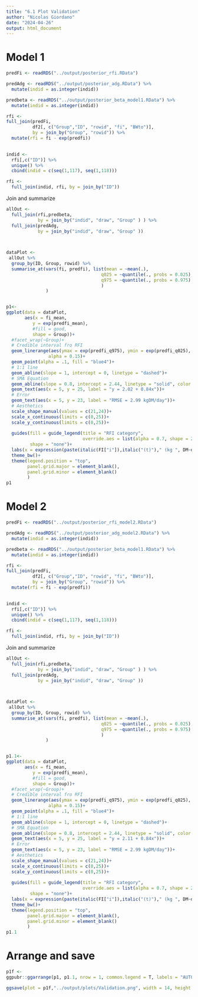 ```yaml
---
title: "6.1 Plot Validation"
author: "Nicolas Giordano"
date: "2024-04-26"
output: html_document
---
```


# Model 1

```r
predFi <- readRDS("../output/posterior_rfi.RData")

predAdg <- readRDS("../output/posterior_adg.RData") %>% 
  mutate(indid = as.integer(indid))

predbeta <- readRDS("../output/posterior_beta_model1.RData") %>% 
  mutate(indid = as.integer(indid))

rfi <- 
full_join(predFi,
          df2[, c("Group","ID", "rowid", "fi", "BWto")],
          by = join_by("Group", "rowid")) %>% 
  mutate(rfi = fi - exp(predfi)) 
  

indid <- 
  rfi[,c("ID")] %>%
  unique() %>% 
  cbind(indid = c(seq(1,117), seq(1,118)))

rfi <- 
  full_join(indid, rfi, by = join_by("ID")) 
```

Join and summarize

```r
allOut <- 
  full_join(rfi,predbeta, 
            by = join_by("indid", "draw", "Group" ) ) %>% 
  full_join(predAdg,
            by = join_by("indid", "draw", "Group" ))

 

dataPlot <- 
 allOut %>% 
  group_by(ID, Group, rowid) %>% 
  summarise_at(vars(fi, predfi), list(mean = ~mean(.), 
                                    q025 = ~quantile(., probs = 0.025), 
                                    q975 = ~quantile(., probs = 0.975)
                                    )
               ) 



```

```r
p1<-
ggplot(data = dataPlot, 
       aes(x = fi_mean, 
          y = exp(predfi_mean),
          #fill = good,
          shape = Group))+
  #facet_wrap(~Group)+
  # Credible interval fro RFI
  geom_linerange(aes(ymax = exp(predfi_q975), ymin = exp(predfi_q025), x = fi_mean),
                alpha = 0.15)+
  geom_point(alpha = .1, fill = "blue4")+
  # 1:1 line
  geom_abline(slope = 1, intercept = 0, linetype = "dashed")+
  # SMA Equation
  geom_abline(slope = 0.8, intercept = 2.44, linetype = "solid", color = "grey8", linewidth = 1.2)+
  geom_text(aes(x = 5, y = 25, label = "y = 2.02 + 0.84x"))+
  # Error
  geom_text(aes(x = 5, y = 23, label = "RMSE = 2.99 kgDM/day"))+
  # Aesthetics
  scale_shape_manual(values = c(21,24))+
  scale_x_continuous(limits = c(0,25))+
  scale_y_continuous(limits = c(0,25))+
  
  guides(fill = guide_legend(title = "RFI category", 
                             override.aes = list(alpha = 0.7, shape = 21) ), 
         shape = "none")+
  labs(x = expression(paste(italic(FI["i"]),italic("(t)")," (kg ", DM~day^-1,")")), y = expression(paste(mu["i"],italic("(t)")," (kg ", DM~day^-1,")")))+
  theme_bw()+
  theme(legend.position = "top", 
        panel.grid.major = element_blank(), 
        panel.grid.minor = element_blank()
        )
p1
```


# Model 2

```r
predFi <- readRDS("../output/posterior_rfi_model2.RData")

predAdg <- readRDS("../output/posterior_adg_model2.RData") %>% 
  mutate(indid = as.integer(indid))

predbeta <- readRDS("../output/posterior_beta_model1.RData") %>% 
  mutate(indid = as.integer(indid))

rfi <- 
full_join(predFi,
          df2[, c("Group","ID", "rowid", "fi", "BWto")],
          by = join_by("Group", "rowid")) %>% 
  mutate(rfi = fi - exp(predfi)) 
  

indid <- 
  rfi[,c("ID")] %>%
  unique() %>% 
  cbind(indid = c(seq(1,117), seq(1,118)))

rfi <- 
  full_join(indid, rfi, by = join_by("ID")) 
```

Join and summarize

```r
allOut <- 
  full_join(rfi,predbeta, 
            by = join_by("indid", "draw", "Group" ) ) %>% 
  full_join(predAdg,
            by = join_by("indid", "draw", "Group" ))

 

dataPlot <- 
 allOut %>% 
  group_by(ID, Group, rowid) %>% 
  summarise_at(vars(fi, predfi), list(mean = ~mean(.), 
                                    q025 = ~quantile(., probs = 0.025), 
                                    q975 = ~quantile(., probs = 0.975)
                                    )
               ) 



```

```r
p1.1<-
ggplot(data = dataPlot, 
       aes(x = fi_mean, 
          y = exp(predfi_mean),
          #fill = good,
          shape = Group))+
  #facet_wrap(~Group)+
  # Credible interval fro RFI
  geom_linerange(aes(ymax = exp(predfi_q975), ymin = exp(predfi_q025), x = fi_mean),
                alpha = 0.15)+
  geom_point(alpha = .1, fill = "blue4")+
  # 1:1 line
  geom_abline(slope = 1, intercept = 0, linetype = "dashed")+
  # SMA Equation
  geom_abline(slope = 0.8, intercept = 2.44, linetype = "solid", color = "grey8", linewidth = 1.2)+
  geom_text(aes(x = 5, y = 25, label = "y = 2.11 + 0.84x"))+
  # Error
  geom_text(aes(x = 5, y = 23, label = "RMSE = 2.99 kgDM/day"))+
  # Aesthetics
  scale_shape_manual(values = c(21,24))+
  scale_x_continuous(limits = c(0,25))+
  scale_y_continuous(limits = c(0,25))+
  
  guides(fill = guide_legend(title = "RFI category", 
                             override.aes = list(alpha = 0.7, shape = 21) ), 
         shape = "none")+
  labs(x = expression(paste(italic(FI["i"]),italic("(t)")," (kg ", DM~day^-1,")")), y = expression(paste(mu["i"],italic("(t)")," (kg ", DM~day^-1,")")))+
  theme_bw()+
  theme(legend.position = "top", 
        panel.grid.major = element_blank(), 
        panel.grid.minor = element_blank()
        )
p1.1
```


# Arrange and save

```r
p1f <-
ggpubr::ggarrange(p1, p1.1, nrow = 1, common.legend = T, labels = "AUTO")

ggsave(plot = p1f,"../output/plots/Validation.png", width = 14, height = 7, dpi=500)


```
